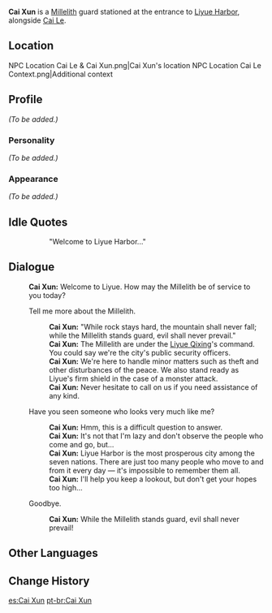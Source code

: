 {{Meta
<!-- Remove this template after adding the missing info -->
|missing_NPC_profile  = yes
}}
{{Character Infobox
|image            = NPC Cai Xun.png
|region           = Liyue
|title            = Millelith
|affiliation      = Millelith
|type             = NPC
}}
'''Cai Xun''' {{Lang|zh=蔡寻|zh_rm=Cài Xún}} is a [[Millelith]] guard stationed at the entrance to [[Liyue Harbor]], alongside [[Cai Le]].

==Location==
<gallery>
NPC Location Cai Le & Cai Xun.png|Cai Xun's location
NPC Location Cai Le Context.png|Additional context
</gallery>

==Profile==
''(To be added.)''

===Personality===
''(To be added.)''

===Appearance===
''(To be added.)''

==Idle Quotes==
{{Dialogue start}}
:: {{A|VO Cai Xun 01.ogg}} "Welcome to Liyue Harbor..."
{{Dialogue end}}

==Dialogue==
{{Dialogue start}}
:'''Cai Xun:''' Welcome to Liyue. How may the Millelith be of service to you today?
:{{DIcon}} Tell me more about the Millelith.
::'''Cai Xun:''' "While rock stays hard, the mountain shall never fall; while the Millelith stands guard, evil shall never prevail."
::'''Cai Xun:''' The Millelith are under the [[Liyue Qixing]]'s command. You could say we're the city's public security officers.
::'''Cai Xun:''' We're here to handle minor matters such as theft and other disturbances of the peace. We also stand ready as Liyue's firm shield in the case of a monster attack.
::'''Cai Xun:''' Never hesitate to call on us if you need assistance of any kind.
:{{DIcon}} Have you seen someone who looks very much like me?
::'''Cai Xun:''' Hmm, this is a difficult question to answer.
::'''Cai Xun:''' It's not that I'm lazy and don't observe the people who come and go, but...
::'''Cai Xun:''' Liyue Harbor is the most prosperous city among the seven nations. There are just too many people who move to and from it every day &mdash; it's impossible to remember them all.
::'''Cai Xun:''' I'll help you keep a lookout, but don't get your hopes too high...
:{{DIcon}} Goodbye.
::'''Cai Xun:''' While the Millelith stands guard, evil shall never prevail!
{{Dialogue end}}

==Other Languages==
{{Other Languages
|default_hidden = 1
|en      = Cai Xun
|zhs     = 蔡寻
|zhs_rm  = Cài Xún
|zht     = 蔡尋
|zht_rm  = Cài Xún
|ja      = 蔡尋
|ja_rm   = Sai Jin{{Assumed}}
|ko      = 채심
|ko_rm   = Chae Sim
|es      = Tsai Xun
|fr      = Cai Xun
|ru      = Цай Сюнь
|th      = Cai Xun
|vi      = Cai Xun
|de      = Cai Xun
|id      = Tsai Xun
|pt      = Cai Xun
|tr      = Cai Xun
|it      = Cai Xun
}}

==Change History==
{{Change History|1.0}}

[[es:Cai Xun]]
[[pt-br:Cai Xun]]